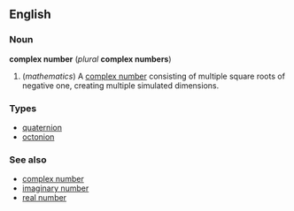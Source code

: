 ==English==
===Noun===
'''complex number''' (''plural'' '''complex numbers''')

#(''mathematics'') A [[complex number]] consisting of multiple square roots of negative one, creating multiple simulated dimensions.

===Types===
*[[quaternion]]
*[[octonion]]

===See also===
*[[complex number]]
*[[imaginary number]]
*[[real number]]